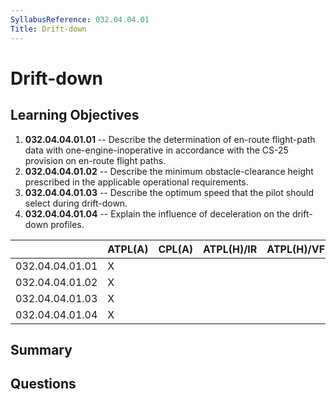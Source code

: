 ```yaml
---
SyllabusReference: 032.04.04.01
Title: Drift-down
---
```


# Drift-down

## Learning Objectives

1. **032.04.04.01.01** -- Describe the determination of en-route flight-path data
   with one-engine-inoperative in accordance with the CS-25 provision on
   en-route flight paths.
2. **032.04.04.01.02** -- Describe the minimum obstacle-clearance height
   prescribed in the applicable operational requirements.
3. **032.04.04.01.03** -- Describe the optimum speed that the pilot should select
   during drift-down.
4. **032.04.04.01.04** -- Explain the influence of deceleration on the drift-down
   profiles.

|                 | ATPL(A) | CPL(A) | ATPL(H)/IR | ATPL(H)/VFR | CPL(H) | IR  | CBIR(A) |
| --------------- | ------- | ------ | ---------- | ----------- | ------ | --- | ------- |
| 032.04.04.01.01 | X       |        |            |             |        |     |         |
| 032.04.04.01.02 | X       |        |            |             |        |     |         |
| 032.04.04.01.03 | X       |        |            |             |        |     |         |
| 032.04.04.01.04 | X       |        |            |             |        |     |         |

## Summary

## Questions
